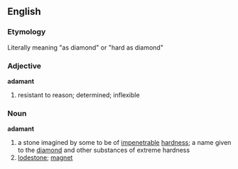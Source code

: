 == English ==
{{wikipedia}}

=== Etymology ===
Literally meaning "as diamond" or "hard as diamond"

===Adjective===
'''adamant'''
# resistant to reason; determined; inflexible

===Noun===
'''adamant'''
# a stone imagined by some to be of [[impenetrable]] [[hardness]]; a name given to the [[diamond]] and other substances of extreme hardness
# [[lodestone]]; [[magnet]]